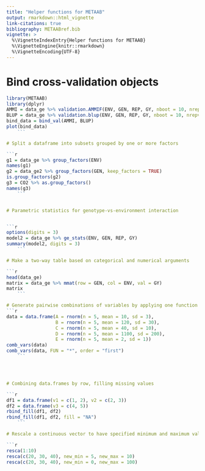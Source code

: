 ```yaml
---
title: "Helper functions for METAAB"
output: rmarkdown::html_vignette
link-citations: true
bibliography: METAABref.bib 
vignette: >
  %\VignetteIndexEntry{Helper functions for METAAB}
  %\VignetteEngine{knitr::rmarkdown}
  %\VignetteEncoding{UTF-8}
---
```


# Bind cross-validation objects

```r
library(METAAB)
library(dplyr)
AMMI = data_ge %>% validation.AMMIF(ENV, GEN, REP, GY, nboot = 10, nrepval = 2)
BLUP = data_ge %>% validation.blup(ENV, GEN, REP, GY, nboot = 10, nrepval = 2)
bind_data = bind_val(AMMI, BLUP)
plot(bind_data)
    ```

# Split a dataframe into subsets grouped by one or more factors

```r
g1 = data_ge %>% group_factors(ENV)
names(g1)
g2 = data_ge2 %>% group_factors(GEN, keep_factors = TRUE)
is.group_factors(g2)
g3 = CO2 %>% as.group_factors()
names(g3)
    ```


# Parametric statistics for genotype-vs-environment interaction


```r
options(digits = 3)
model2 = data_ge %>% ge_stats(ENV, GEN, REP, GY)
summary(model2, digits = 3)
    ```

# Make a two-way table based on categorical and numerical arguments

```r
head(data_ge)
matrix = data_ge %>% mmat(row = GEN, col = ENV, val = GY)
matrix
    ```

# Generate pairwise combinations of variables by applying one function to each pair
```r
data = data.frame(A = rnorm(n = 5, mean = 10, sd = 3),
                  B = rnorm(n = 5, mean = 120, sd = 30),
                  C = rnorm(n = 5, mean = 40, sd = 10),
                  D = rnorm(n = 5, mean = 1100, sd = 200),
                  E = rnorm(n = 5, mean = 2, sd = 1))
comb_vars(data)
comb_vars(data, FUN = "*", order = "first")
    ```




# Combining data.frames by row, filling missing values

```r
df1 = data.frame(v1 = c(1, 2), v2 = c(2, 3))
df2 = data.frame(v3 = c(4, 5))
rbind_fill(df1, df2)
rbind_fill(df1, df2, fill = "NA")
    ```

# Rescale a continuous vector to have specified minimum and maximum values

```r

resca(1:10)
resca(c(20, 30, 40), new_min = 5, new_max = 10)
resca(c(20, 30, 40), new_min = 0, new_max = 100)
```


